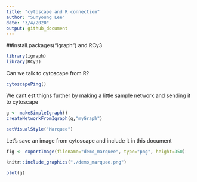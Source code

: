 ```yaml
---
title: "cytoscape and R connection"
author: "Sunyoung Lee"
date: "3/4/2020"
output: github_document
---
```


##install.packages("igraph") and RCy3

```r
library(igraph)
library(RCy3)
```

Can we talk to cytoscape from R?

```r
cytoscapePing()
```
We cant est thigns further by  making a little sample network and sending it to cytoscape

```r
g <- makeSimpleIgraph()
createNetworkFromIgraph(g,"myGraph")
```

```r
setVisualStyle("Marquee")
```

Let's save an image from cytoscape and include it in this document

```r
fig <- exportImage(filename="demo_marquee", type="png", height=350)

knitr::include_graphics("./demo_marquee.png")
```

```r
plot(g)
```


